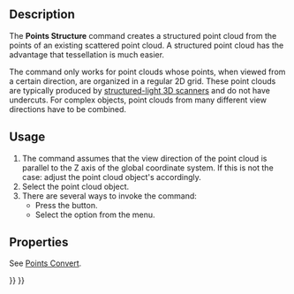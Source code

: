 <languages/>
<translate>

<!--T:1-->
{{Docnav
|[[Points_Convert|Convert]]
|[[Points_Merge|Merge]]
|[[Points_Workbench|Points]]
|IconL=Points_Convert.svg
|IconR=Points_Merge.svg
|IconC=Workbench_Points.svg
}}

<!--T:2-->
{{GuiCommand
|Name=Points Structure
|MenuLocation=Points → Structured Point Cloud
|Workbenches=[[Points_Workbench|Points]]
}}

==Description== <!--T:3-->

<!--T:4-->
The '''Points Structure''' command creates a structured point cloud from the points of an existing scattered point cloud. A structured point cloud has the advantage that tessellation is much easier.

<!--T:10-->
The command only works for point clouds whose points, when viewed from a certain direction, are organized in a regular 2D grid. These point clouds are typically produced by [https://en.wikipedia.org/wiki/Structured-light_3D_scanner structured-light 3D scanners] and do not have undercuts. For complex objects, point clouds from many different view directions have to be combined.

==Usage== <!--T:5-->

<!--T:6-->
# The command assumes that the view direction of the point cloud is parallel to the Z axis of the global coordinate system. If this is not the case: adjust the point cloud object's {{PropertyData|Placement}} accordingly.
# Select the point cloud object.
# There are several ways to invoke the command:
#* Press the {{Button|[[Image:Points_Structure.svg|16px]] [[Points_Structure|Structured Point Cloud]]}} button.
#* Select the {{MenuCommand|Points → [[Image:Points_Structure.svg|16px]] Structured Point Cloud}} option from the menu.

==Properties== <!--T:7-->

<!--T:8-->
See [[Points_Convert|Points Convert]].


<!--T:9-->
{{Docnav
|[[Points_Convert|Convert]]
|[[Points_Merge|Merge]]
|[[Points_Workbench|Points]]
|IconL=Points_Convert.svg
|IconR=Points_Merge.svg
|IconC=Workbench_Points.svg
}}

</translate>
{{Points Tools navi{{#translation:}}}}
{{Userdocnavi{{#translation:}}}}